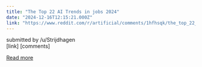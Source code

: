 ```yaml
---
title: "The Top 22 AI Trends in jobs 2024"
date: "2024-12-16T12:15:21.000Z"
link: "https://www.reddit.com/r/artificial/comments/1hfhsqk/the_top_22_ai_trends_in_jobs_2024/"
---
```


submitted by    /u/Strijdhagen  
 [link]   [comments]

[Read more](https://www.reddit.com/r/artificial/comments/1hfhsqk/the_top_22_ai_trends_in_jobs_2024/)
